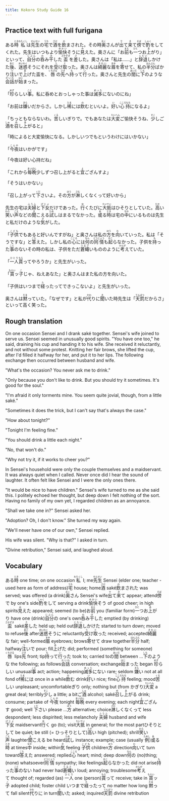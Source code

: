 ```yaml
---
title: Kokoro Study Guide 16
---
```


## Practice text with full furigana

<p>
ある<ruby><rb>時</rb><rt>とき</rt></ruby><ruby><rb>私</rb><rt>わたくし</rt></ruby>は<ruby><rb>先生</rb><rt>せんせい</rt></ruby>の<ruby><rb>宅</rb><rt>うち</rt></ruby>で<ruby><rb>酒</rb><rt>さけ</rt></ruby>を<ruby><rb>飲</rb><rt>の</rt></ruby>まされた。その時<ruby><rb>奥</rb><rt>おく</rt></ruby>さんが<ruby><rb>出</rb><rt>で</rt></ruby>て<ruby><rb>来</rb><rt>き</rt></ruby>て<ruby><rb>傍</rb><rt>そば</rt></ruby>で<ruby><rb>酌</rb><rt>しゃく</rt></ruby>をしてくれた。先生はいつもより<ruby><rb>愉快</rb><rt>ゆかい</rt></ruby>そうに<ruby><rb>見</rb><rt>み</rt></ruby>えた。奥さんに「お<ruby><rb>前</rb><rt>まえ</rt></ruby>も<ruby><rb>一</rb><rt>ひと</rt></ruby>つお<ruby><rb>上</rb><rt>あ</rt></ruby>がり」といって、<ruby><rb>自分</rb><rt>じぶん</rt></ruby>の<ruby><rb>呑</rb><rt>の</rt></ruby>み<ruby><rb>干</rb><rt>ほ</rt></ruby>した<ruby><rb>盃</rb><rt>さかずき</rt></ruby>を<ruby><rb>差</rb><rt>さ</rt></ruby>した。奥さんは「私は……」と<ruby><rb>辞退</rb><rt>じたい</rt></ruby>しかけた<ruby><rb>後</rb><rt>あと</rt></ruby>、<ruby><rb>迷惑</rb><rt>めいわく</rt></ruby>そうにそれを<ruby><rb>受</rb><rt>う</rt></ruby>け<ruby><rb>取</rb><rt>と</rt></ruby>った。奥さんは<ruby><rb>綺麗</rb><rt>きれい</rt></ruby>な<ruby><rb>眉</rb><rt>まゆ</rt></ruby>を<ruby><rb>寄</rb><rt>よ</rt></ruby>せて、私の<ruby><rb>半分</rb><rt>はんぶん</rt></ruby>ばかり<ruby><rb>注</rb><rt>つ</rt></ruby>いで<ruby><rb>上</rb><rt>あ</rt></ruby>げた盃を、<ruby><rb>唇</rb><rt>くちびる</rt></ruby>の<ruby><rb>先</rb><rt>さき</rt></ruby>へ<ruby><rb>持</rb><rt>も</rt></ruby>って<ruby><rb>行</rb><rt>い</rt></ruby>った。奥さんと先生の<ruby><rb>間</rb><rt>あいだ</rt></ruby>に<ruby><rb>下</rb><rt>しも</rt></ruby>のような<ruby><rb>会話</rb><rt>かいわ</rt></ruby>が<ruby><rb>始</rb><rt>はじ</rt></ruby>まった。
</p>

<p>
「<ruby><rb>珍</rb><rt>めず</rt></ruby>らしい<ruby><rb>事</rb><rt>こと</rt></ruby>。私に呑めとおっしゃった事は<ruby><rb>滅多</rb><rt>めった</rt></ruby>にないのにね」
</p>

<p>
「お前は<ruby><rb>嫌</rb><rt>きら</rt></ruby>いだからさ。しかし<ruby><rb>稀</rb><rt>たま</rt></ruby>には<ruby><rb>飲</rb><rt>の</rt></ruby>むといいよ。<ruby><rb>好</rb><rt>い</rt></ruby>い<ruby><rb>心持</rb><rt>こころもち</rt></ruby>になるよ」
</p>

<p>
「ちっともならないわ。<ruby><rb>苦</rb><rt>くる</rt></ruby>しいぎりで。でもあなたは<ruby><rb>大変</rb><rt>たいへん</rt></ruby>ご愉快そうね、<ruby><rb>少</rb><rt>すこ</rt></ruby>しご<ruby><rb>酒</rb><rt>しゅ</rt></ruby>を<ruby><rb>召</rb><rt>め</rt></ruby>し<ruby><rb>上</rb><rt>あ</rt></ruby>がると」
</p>

「時によると大変愉快になる。しかしいつでもというわけにはいかない」

<p>
「<ruby><rb>今夜</rb><rt>こんや</rt></ruby>はいかがです」
</p>

「今夜は好い心持だね」

<p>
「これから<ruby><rb>毎晩</rb><rt>まいばん</rt></ruby>少しずつ召し上がると<ruby><rb>宜</rb><rt>よ</rt></ruby>ござんすよ」
</p>

「そうはいかない」

<p>
「召し上がって<ruby><rb>下</rb><rt>くだ</rt></ruby>さいよ。その<ruby><rb>方</rb><rt>ほう</rt></ruby>が<ruby><rb>淋</rb><rt>さむ</rt></ruby>しくなくって好いから」
</p>

<p>
先生の宅は<ruby><rb>夫婦</rb><rt>ふうふ</rt></ruby>と<ruby><rb>下女</rb><rt>げじょ</rt></ruby>だけであった。<ruby><rb>行</rb><rt>ゆ</rt></ruby>くたびに<ruby><rb>大抵</rb><rt>たいてい</rt></ruby>はひそりとしていた。<ruby><rb>高</rb><rt>たか</rt></ruby>い<ruby><rb>笑</rb><rt>わら</rt></ruby>い<ruby><rb>声</rb><rt>ごえ</rt></ruby>などの<ruby><rb>聞</rb><rt>き</rt></ruby>こえる<ruby><rb>試</rb><rt>ため</rt></ruby>しはまるでなかった。<ruby><rb>或</rb><rt>あ</rt></ruby>る<ruby><rb>時</rb><rt>とき</rt></ruby>は宅の<ruby><rb>中</rb><rt>なか</rt></ruby>にいるものは先生と私だけのような<ruby><rb>気</rb><rt>き</rt></ruby>がした。
</p>

<p>
「<ruby><rb>子供</rb><rt>こども</rt></ruby>でもあると好いんですがね」と奥さんは私の<ruby><rb>方</rb><rt>ほう</rt></ruby>を<ruby><rb>向</rb><rt>む</rt></ruby>いていった。私は「そうですな」と<ruby><rb>答</rb><rt>こた</rt></ruby>えた。しかし私の<ruby><rb>心</rb><rt>こころ</rt></ruby>には<ruby><rb>何</rb><rt>なん</rt></ruby>の<ruby><rb>同情</rb><rt>どうじょう</rt></ruby>も<ruby><rb>起</rb><rt>おこ</rt></ruby>らなかった。子供を<ruby><rb>持</rb><rt>も</rt></ruby>った<ruby><rb>事</rb><rt>こと</rt></ruby>のないその時の私は、子供をただ<ruby><rb>蒼蠅</rb><rt>うるさ</rt></ruby>いもののように<ruby><rb>考</rb><rt>かんが</rt></ruby>えていた。
</p>

<p>
「<ruby><rb>一人</rb><rt>ひとり</rt></ruby><ruby><rb>貰</rb><rt>もら</rt></ruby>ってやろうか」と先生がいった。
</p>

<p>
「<ruby><rb>貰</rb><rt>もらい</rt></ruby>ッ<ruby><rb>子</rb><rt>こ</rt></ruby>じゃ、ねえあなた」と奥さんはまた私の方を向いた。
</p>

<p>
「子供はいつまで<ruby><rb>経</rb><rt>た</rt></ruby>ったってできっこないよ」と先生がいった。
</p>

<p>
奥さんは<ruby><rb>黙</rb><rt>だま</rt></ruby>っていた。「なぜです」と私が<ruby><rb>代</rb><rt>かわ</rt></ruby>りに<ruby><rb>聞</rb><rt>き</rt></ruby>いた時先生は「<ruby><rb>天罰</rb><rt>てんばつ</rt></ruby>だからさ」といって高く笑った。
</p>


## Rough translation

On one occasion Sensei and I drank saké together. Sensei's wife joined to serve us. Sensei seemed in unusually good spirits. "You have one too," he said, draining his cup and handing it to his wife. She received it reluctantly, and not without some protest. Knitting her fair brows, she lifted the cup, after I'd filled it halfway for her, and put it to her lips. The following exchange then occurred between husband and wife.

"What's the occasion? You never ask me to drink."

"Only because you don't like to drink. But you should try it sometimes. It's good for the soul."

"I'm afraid it only torments mine. You seem quite jovial, though, from a little saké."

"Sometimes it does the trick, but I can't say that's always the case."

"How about tonight?"

"Tonight I'm feeling fine."

"You should drink a little each night."

"No, that won't do."

"Why not try it, if it works to cheer you?"

In Sensei's household were only the couple themselves and a maidservant. It was always quiet when I called. Never once did I hear the sound of laughter. It often felt like Sensei and I were the only ones there.

"It would be nice to have children." Sensei's wife turned to me as she said this. I politely echoed her thought, but deep down I felt nothing of the sort. Having no family of my own yet, I regarded children as an annoyance.

"Shall we take one in?" Sensei asked her.

"Adoption? Oh, I don't know." She turned my way again.

"We'll never have one of our own," Sensei replied.

His wife was silent. "Why is that?" I asked in turn.

"Divine retribution," Sensei said, and laughed aloud.  


## Vocabulary

<p>
<span class="vocabstudy">ある<ruby><rb>時</rb><rt>とき</rt></ruby>&nbsp;one time; on one occasion</span><span class="vocabstudy"><ruby><rb>私</rb><rt>わたくし</rt></ruby>&nbsp;I; me</span><span class="vocabstudy"><ruby><rb>先生</rb><rt>せんせい</rt></ruby>&nbsp;Sensei (elder one; teacher - used here as form of address)</span><span class="vocabstudy"><ruby><rb>宅</rb><rt>うち</rt></ruby>&nbsp;house; home</span><span class="vocabstudy"><ruby><rb>酒</rb><rt>さけ</rt></ruby>&nbsp;saké</span><span class="vocabstudy"><ruby><rb>飲</rb><rt>の</rt></ruby>まされた&nbsp;was served; was offered (a drink)</span><span class="vocabstudy"><ruby><rb>奥</rb><rt>おく</rt></ruby>さん&nbsp;Sensei's wife</span><span class="vocabstudy"><ruby><rb>出</rb><rt>で</rt></ruby>て<ruby><rb>来</rb><rt>き</rt></ruby>て&nbsp;appear; attend</span><span class="vocabstudy"><ruby><rb>傍</rb><rt>そば</rt></ruby>で&nbsp;by one's side</span><span class="vocabstudy"><ruby><rb>酌</rb><rt>しゃく</rt></ruby>をして&nbsp;serving a drink</span><span class="vocabstudy"><ruby><rb>愉快</rb><rt>ゆかい</rt></ruby>そう&nbsp;of good cheer; in high spirits</span><span class="vocabstudy"><ruby><rb>見</rb><rt>み</rt></ruby>えた&nbsp;appeared; seemed (to be)</span><span class="vocabstudy">お<ruby><rb>前</rb><rt>まえ</rt></ruby>&nbsp;you (familiar form)</span><span class="vocabstudy"><ruby><rb>一</rb><rt>ひと</rt></ruby>つお<ruby><rb>上</rb><rt>あ</rt></ruby>がり&nbsp;have one (drink)</span><span class="vocabstudy"><ruby><rb>自分</rb><rt>じぶん</rt></ruby>の&nbsp;one's own</span><span class="vocabstudy"><ruby><rb>呑</rb><rt>の</rt></ruby>み<ruby><rb>干</rb><rt>ほ</rt></ruby>した&nbsp;emptied (by drinking)</span><span class="vocabstudy"><ruby><rb>盃</rb><rt>さかずき</rt></ruby>&nbsp;saké</span><span class="vocabstudy"><ruby><rb>差</rb><rt>さ</rt></ruby>した&nbsp;held up; held out</span><span class="vocabstudy"><ruby><rb>辞退</rb><rt>じたい</rt></ruby>しかけた&nbsp;started to turn down; moved to refuse</span><span class="vocabstudy"><ruby><rb>後</rb><rt>あと</rt></ruby>&nbsp;after</span><span class="vocabstudy"><ruby><rb>迷惑</rb><rt>めいわく</rt></ruby>そうに&nbsp;reluctantly</span><span class="vocabstudy"><ruby><rb>受</rb><rt>う</rt></ruby>け<ruby><rb>取</rb><rt>と</rt></ruby>った&nbsp;received; accepted</span><span class="vocabstudy"><ruby><rb>綺麗</rb><rt>きれい</rt></ruby>な&nbsp;fair; well-formed</span><span class="vocabstudy"><ruby><rb>眉</rb><rt>まゆ</rt></ruby>&nbsp;eyebrows; brows</span><span class="vocabstudy"><ruby><rb>寄</rb><rt>よ</rt></ruby>せて&nbsp;draw together</span><span class="vocabstudy"><ruby><rb>半分</rb><rt>はんぶん</rt></ruby>&nbsp;half; halfway</span><span class="vocabstudy"><ruby><rb>注</rb><rt>つ</rt></ruby>いで&nbsp;pour; fill</span><span class="vocabstudy"><ruby><rb>上</rb><rt>あ</rt></ruby>げた&nbsp;did; performed (something for someone)</span><span class="vocabstudy"><ruby><rb>唇</rb><rt>くちびる</rt></ruby>&nbsp;lips</span><span class="vocabstudy"><ruby><rb>先</rb><rt>さき</rt></ruby>&nbsp;front; tip</span><span class="vocabstudy"><ruby><rb>持</rb><rt>も</rt></ruby>って<ruby><rb>行</rb><rt>い</rt></ruby>った&nbsp;took to; carried to</span><span class="vocabstudy">の<ruby><rb>間</rb><rt>あいだ</rt></ruby>&nbsp;between ...</span><span class="vocabstudy"><ruby><rb>下</rb><rt>しも</rt></ruby>のような&nbsp;the following; as follows</span><span class="vocabstudy"><ruby><rb>会話</rb><rt>かいわ</rt></ruby>&nbsp;conversation; exchange</span><span class="vocabstudy"><ruby><rb>始</rb><rt>はじ</rt></ruby>まった&nbsp;began</span>
<span class="vocabstudy"><ruby><rb>珍</rb><rt>めず</rt></ruby>らしい&nbsp;unusual</span><span class="vocabstudy"><ruby><rb>事</rb><rt>こと</rt></ruby>&nbsp;act; action; happening</span><span class="vocabstudy"><ruby><rb>滅多</rb><rt>めった</rt></ruby>にない&nbsp;rare; seldom</span>
<span class="vocabstudy"><ruby><rb>嫌</rb><rt>きら</rt></ruby>い&nbsp;not at all fond of</span><span class="vocabstudy"><ruby><rb>稀</rb><rt>たま</rt></ruby>には&nbsp;once in a while</span><span class="vocabstudy"><ruby><rb>飲</rb><rt>の</rt></ruby>む&nbsp;drink</span><span class="vocabstudy"><ruby><rb>好</rb><rt>い</rt></ruby>い&nbsp;nice; fine</span><span class="vocabstudy"><ruby><rb>心持</rb><rt>こころもち</rt></ruby>&nbsp;feeling; mood</span>
<span class="vocabstudy"><ruby><rb>苦</rb><rt>くる</rt></ruby>しい&nbsp;unpleasant; uncomfortable</span><span class="vocabstudy">ぎり&nbsp;only; nothing but (from かぎり)</span><span class="vocabstudy"><ruby><rb>大変</rb><rt>たいへん</rt></ruby>&nbsp;a great deal; terribly</span><span class="vocabstudy"><ruby><rb>少</rb><rt>すこ</rt></ruby>し&nbsp;a little; a bit</span><span class="vocabstudy">ご<ruby><rb>酒</rb><rt>しゅ</rt></ruby>&nbsp;alcohol; saké</span><span class="vocabstudy"><ruby><rb>召</rb><rt>め</rt></ruby>し<ruby><rb>上</rb><rt>あ</rt></ruby>がる&nbsp;drink; consume; partake of</span>
<span class="vocabstudy"><ruby><rb>今夜</rb><rt>こんや</rt></ruby>&nbsp;tonight</span>
<span class="vocabstudy"><ruby><rb>毎晩</rb><rt>まいばん</rt></ruby>&nbsp;every evening; each night</span><span class="vocabstudy"><ruby><rb>宜</rb><rt>よ</rt></ruby>ござんす&nbsp;good; well</span>
<span class="vocabstudy"><ruby><rb>下</rb><rt>くだ</rt></ruby>さい&nbsp;please ...</span><span class="vocabstudy"><ruby><rb>方</rb><rt>ほう</rt></ruby>&nbsp;alternative; choice</span><span class="vocabstudy"><ruby><rb>淋</rb><rt>さむ</rt></ruby>しくなくって&nbsp;less despondent; less dispirited; less melancholy</span>
<span class="vocabstudy"><ruby><rb>夫婦</rb><rt>ふうふ</rt></ruby>&nbsp;husband and wife</span><span class="vocabstudy"><ruby><rb>下女</rb><rt>げじょ</rt></ruby>&nbsp;maidservant</span><span class="vocabstudy"><ruby><rb>行</rb><rt>ゆ</rt></ruby>く&nbsp;go (to); visit</span><span class="vocabstudy"><ruby><rb>大抵</rb><rt>たいてい</rt></ruby>&nbsp;in general; for the most part</span><span class="vocabstudy">ひそりとして&nbsp;be quiet; be still (= ひっそりとして)</span><span class="vocabstudy"><ruby><rb>高</rb><rt>たか</rt></ruby>い&nbsp;high (pitched); shrill</span><span class="vocabstudy"><ruby><rb>笑</rb><rt>わら</rt></ruby>い<ruby><rb>声</rb><rt>ごえ</rt></ruby>&nbsp;laughter</span><span class="vocabstudy"><ruby><rb>聞</rb><rt>き</rt></ruby>こえる&nbsp;be heard</span><span class="vocabstudy"><ruby><rb>試</rb><rt>ため</rt></ruby>し&nbsp;instance; example; case (usually <ruby><rb>例</rb><rt>ためし</rt></ruby>)</span><span class="vocabstudy"><ruby><rb>或</rb><rt>あ</rt></ruby>る<ruby><rb>時</rb><rt>とき</rt></ruby>&nbsp;at times</span><span class="vocabstudy"><ruby><rb>中</rb><rt>なか</rt></ruby>&nbsp;inside; within</span><span class="vocabstudy"><ruby><rb>気</rb><rt>き</rt></ruby>&nbsp;feeling</span>
<span class="vocabstudy"><ruby><rb>子供</rb><rt>こども</rt></ruby>&nbsp;children</span><span class="vocabstudy"><ruby><rb>方</rb><rt>ほう</rt></ruby>&nbsp;direction</span><span class="vocabstudy"><ruby><rb>向</rb><rt>む</rt></ruby>いて&nbsp;turn toward</span><span class="vocabstudy"><ruby><rb>答</rb><rt>こた</rt></ruby>えた&nbsp;answered; replied</span><span class="vocabstudy"><ruby><rb>心</rb><rt>こころ</rt></ruby>&nbsp;heart; mind; deep down</span><span class="vocabstudy"><ruby><rb>何</rb><rt>なん</rt></ruby>の&nbsp;(no)thing; (none) whatsoever</span><span class="vocabstudy"><ruby><rb>同情</rb><rt>どうじょう</rt></ruby>&nbsp;sympathy; like feelings</span><span class="vocabstudy"><ruby><rb>起</rb><rt>おこ</rt></ruby>らなかった&nbsp;did not arise</span><span class="vocabstudy"><ruby><rb>持</rb><rt>も</rt></ruby>った<ruby><rb>事</rb><rt>こと</rt></ruby>のない&nbsp;had never had</span><span class="vocabstudy"><ruby><rb>蒼蠅</rb><rt>うるさ</rt></ruby>い&nbsp;loud; annoying; troublesome</span><span class="vocabstudy"><ruby><rb>考</rb><rt>かんが</rt></ruby>えて&nbsp;thought of; regarded (as)</span>
<span class="vocabstudy"><ruby><rb>一人</rb><rt>ひとり</rt></ruby>&nbsp;one (person)</span><span class="vocabstudy"><ruby><rb>貰</rb><rt>もら</rt></ruby>って&nbsp;receive; take in</span>
<span class="vocabstudy"><ruby><rb>貰</rb><rt>もらい</rt></ruby>ッ<ruby><rb>子</rb><rt>こ</rt></ruby>&nbsp;adopted child; foster child</span>
<span class="vocabstudy">いつまで<ruby><rb>経</rb><rt>た</rt></ruby>ったって&nbsp;no matter how long</span>
<span class="vocabstudy"><ruby><rb>黙</rb><rt>だま</rt></ruby>って&nbsp;fall silent</span><span class="vocabstudy"><ruby><rb>代</rb><rt>かわ</rt></ruby>りに&nbsp;in turn</span><span class="vocabstudy"><ruby><rb>聞</rb><rt>き</rt></ruby>いた&nbsp;asked; inquired</span><span class="vocabstudy"><ruby><rb>天罰</rb><rt>てんばつ</rt></ruby>&nbsp;divine retribution</span>
</p>
